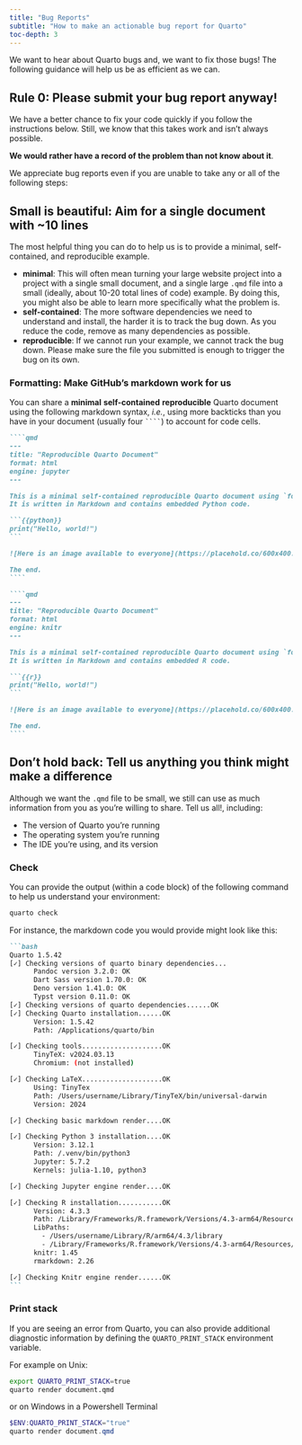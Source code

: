 ```yaml
---
title: "Bug Reports"
subtitle: "How to make an actionable bug report for Quarto"
toc-depth: 3
---
```


We want to hear about Quarto bugs and, we want to fix those bugs! The following guidance will help us be as efficient as we can.

## Rule 0: Please submit your bug report anyway!

We have a better chance to fix your code quickly if you follow the instructions below. Still, we know that this takes work and isn't always possible.

**We would rather have a record of the problem than not know about it**.

We appreciate bug reports even if you are unable to take any or all of the following steps:

## Small is beautiful: Aim for a single document with \~10 lines

The most helpful thing you can do to help us is to provide a minimal, self-contained, and reproducible example.

- **minimal**: This will often mean turning your large website project into a project with a single small document, and a single large `.qmd` file into a small (ideally, about 10-20 total lines of code) example. By doing this, you might also be able to learn more specifically what the problem is.
- **self-contained**: The more software dependencies we need to understand and install, the harder it is to track the bug down. As you reduce the code, remove as many dependencies as possible.
- **reproducible**: If we cannot run your example, we cannot track the bug down. Please make sure the file you submitted is enough to trigger the bug on its own.

### Formatting: Make GitHub's markdown work for us {#formatting-make-githubs-markdown-work-for-us}

You can share a **minimal** **self-contained** **reproducible** Quarto document using the following markdown syntax, _i.e._, using more backticks than you have in your document (usually four ` ```` `) to account for code cells.

::: {layout-ncol="2"}

`````md
````qmd
---
title: "Reproducible Quarto Document"
format: html
engine: jupyter
---

This is a minimal self-contained reproducible Quarto document using `format: html` and `jupyter` engine.
It is written in Markdown and contains embedded Python code.

```{{python}}
print("Hello, world!")
```

![Here is an image available to everyone](https://placehold.co/600x400.png)

The end.
````
`````

`````md
````qmd
---
title: "Reproducible Quarto Document"
format: html
engine: knitr
---

This is a minimal self-contained reproducible Quarto document using `format: html` and `knitr` engine.
It is written in Markdown and contains embedded R code.

```{{r}}
print("Hello, world!")
```

![Here is an image available to everyone](https://placehold.co/600x400.png)

The end.
````
`````

:::

## Don't hold back: Tell us anything you think might make a difference

Although we want the `.qmd` file to be small, we still can use as much information from you as you're willing to share. Tell us all!, including:

- The version of Quarto you're running
- The operating system you're running
- The IDE you're using, and its version

### Check

You can provide the output (within a code block) of the following command to help us understand your environment:

```bash
quarto check
```

For instance, the markdown code you would provide might look like this:

````md
```bash
Quarto 1.5.42
[✓] Checking versions of quarto binary dependencies...
      Pandoc version 3.2.0: OK
      Dart Sass version 1.70.0: OK
      Deno version 1.41.0: OK
      Typst version 0.11.0: OK
[✓] Checking versions of quarto dependencies......OK
[✓] Checking Quarto installation......OK
      Version: 1.5.42
      Path: /Applications/quarto/bin

[✓] Checking tools....................OK
      TinyTeX: v2024.03.13
      Chromium: (not installed)

[✓] Checking LaTeX....................OK
      Using: TinyTex
      Path: /Users/username/Library/TinyTeX/bin/universal-darwin
      Version: 2024

[✓] Checking basic markdown render....OK

[✓] Checking Python 3 installation....OK
      Version: 3.12.1
      Path: /.venv/bin/python3
      Jupyter: 5.7.2
      Kernels: julia-1.10, python3

[✓] Checking Jupyter engine render....OK

[✓] Checking R installation...........OK
      Version: 4.3.3
      Path: /Library/Frameworks/R.framework/Versions/4.3-arm64/Resources
      LibPaths:
        - /Users/username/Library/R/arm64/4.3/library
        - /Library/Frameworks/R.framework/Versions/4.3-arm64/Resources/library
      knitr: 1.45
      rmarkdown: 2.26

[✓] Checking Knitr engine render......OK
```
````

### Print stack

If you are seeing an error from Quarto, you can also provide additional diagnostic information by defining the `QUARTO_PRINT_STACK` environment variable. 

For example on Unix: 

```bash
export QUARTO_PRINT_STACK=true
quarto render document.qmd
```

or on Windows in a Powershell Terminal

```powershell
$ENV:QUARTO_PRINT_STACK="true"
quarto render document.qmd
```
